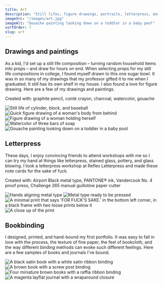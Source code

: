 ```yaml
---
title: Art
description: "Still lifes, figure drawings, portraits, letterpress, and bookbinding"
imageSrc: "/images/art.jpg"
imageAlt: "Gouache painting looking down on a toddler in a baby pool"
sortOrder: 7
slug: art
---
```



## Drawings and paintings

As a kid, I'd set up a still life composition – turning random household items into props – and draw for hours on end. When selecting props for my still life compositions in college, I found myself drawn to this one sugar bowl. It was in so many of my drawings that my professor gifted it to me when I graduated. It still has its own shelf in my house. I also found a love for figure drawing. Here are a few of my drawings and paintings.

<p class="subtle">Created with: graphite pencil, conté crayon, charcoal, watercolor, gouache</p>

<div class="layout-art-masonry">
  <Image src={art01} class="image" alt="Still life of cylinder, block, and baseball" />
  <Image src={art02} class="image img-2" alt="Quick figure drawing of a woman's body from behind" />
  <Image src={art03} class="image img-3" alt="Figure drawing of a woman holding herself" />
  <Image src={art04} class="image img-4" alt="Watercolor of three bars of soap" />
  <Image src={art05} class="image" alt="Gouache painting looking down on a toddler in a baby pool" />
</div>

## Letterpress

These days, I enjoy convincing friends to attend workshops with me so I can try my hand at things like letterpress, stained glass, pottery, and glass blowing. I took a letterpress workshop at Reflex Letterpress and made these note cards for the sake of fuck.

<p class="subtle">Created with: Airport Black metal type, PANTONE® ink, Vandercook No. 4 proof press, Challenge 265 manual guillotine paper cutter</p>

<div class="layout-two-up">
  <Image src={art06} class="image" alt="Hands aligning metal type" />
  <Image src={art07} class="image" alt="Metal type ready to be pressed" />
  <Image src={art08} class="image" alt="A minimal print that says 'FOR FUCK'S SAKE.' in the bottom left corner, in a black frame with two loose prints below it" />
  <Image src={art09} class="image" alt="A close up of the print" />
</div>

## Bookbinding

I designed, printed, and hand-bound my first portfolio. It was easy to fall in love with the process, the texture of fine paper, the feel of bookcloth, and the way different binding methods can evoke such different feelings. Here are a few samples of books and journals I've bound.

<div class="layout-two-up mb-0">
  <Image src={art10} class="image" alt="A black satin book with a white satin ribbon binding" />
  <Image src={art11} class="image" alt="A brown book with a screw post binding" />
  <Image src={art12} class="image" alt="Four miniature brown books with a raffia ribbon binding" />
  <Image src={art13} class="image" alt="A magenta layflat journal with a wraparound closure" />
</div>